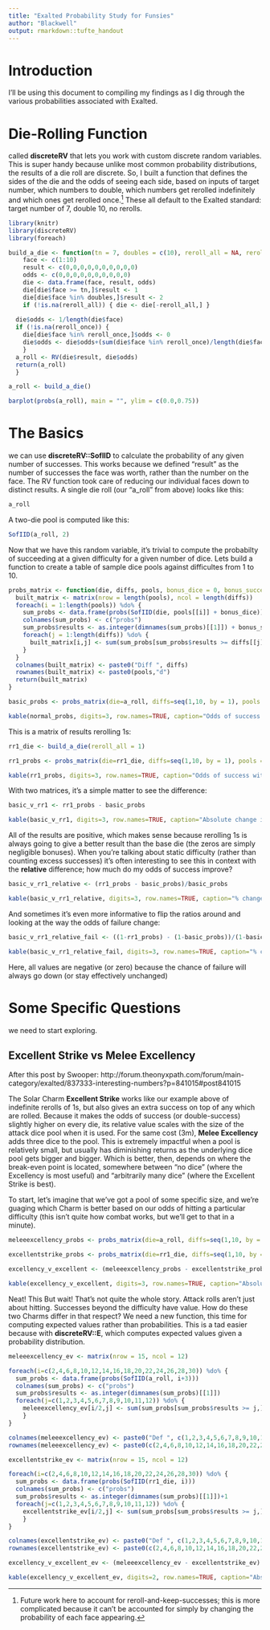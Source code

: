 ```yaml
---
title: "Exalted Probability Study for Funsies"
author: "Blackwell"
output: rmarkdown::tufte_handout
---
```


# Introduction
I'll be using this document to compiling my findings as I dig through the various probabilities associated with Exalted.

# Die-Rolling Function
\newthought{I found a neat R package} called __discreteRV__ that lets you work with custom discrete random variables. This is super handy because unlike most common probability distributions, the results of a die roll are discrete. So, I built a function that defines the sides of the die and the odds of seeing each side, based on inputs of target number, which numbers to double, which numbers get rerolled indefinitely and which ones get rerolled once.^[Future work here to account for reroll-and-keep-successes; this is more complicated because it can't be accounted for simply by changing the probability of each face appearing.] These all default to the Exalted standard: target number of 7, double 10, no rerolls. 

```r
library(knitr)
library(discreteRV)
library(foreach)

build_a_die <- function(tn = 7, doubles = c(10), reroll_all = NA, reroll_once = NA) {
    face <- c(1:10)
    result <- c(0,0,0,0,0,0,0,0,0,0)
    odds <- c(0,0,0,0,0,0,0,0,0,0)
    die <- data.frame(face, result, odds)
    die[die$face >= tn,]$result <- 1
    die[die$face %in% doubles,]$result <- 2
    if (!is.na(reroll_all)) { die <- die[-reroll_all,] }
  
  die$odds <- 1/length(die$face)
  if (!is.na(reroll_once)) {
    die[die$face %in% reroll_once,]$odds <- 0
    die$odds <- die$odds+(sum(die$face %in% reroll_once)/length(die$face)^2)
    }
  a_roll <- RV(die$result, die$odds)
  return(a_roll)
  }

a_roll <- build_a_die()
```
```r
barplot(probs(a_roll), main = "", ylim = c(0.0,0.75))
```

# The Basics
\newthought{Having rigorously defined a single die,} we can use __discreteRV::SofIID__ to calculate the probability of any given number of successes. This works because we defined "result" as the number of successes the face was worth, rather than the number on the face. The RV function took care of reducing our individual faces down to distinct results. A single die roll (our "a_roll" from above) looks like this:
```r
a_roll
```
A two-die pool is computed like this:
```r
SofIID(a_roll, 2)
```

Now that we have this random variable, it's trivial to compute the probabilty of succeeding at a given difficulty for a given number of dice. Lets build a function to create a table of sample dice pools against difficultes from 1 to 10.

```r
probs_matrix <- function(die, diffs, pools, bonus_dice = 0, bonus_success = 0) {
  built_matrix <- matrix(nrow = length(pools), ncol = length(diffs))
  foreach(i = 1:length(pools)) %do% {
    sum_probs <- data.frame(probs(SofIID(die, pools[[i]] + bonus_dice)))
    colnames(sum_probs) <- c("probs")
    sum_probs$results <- as.integer(dimnames(sum_probs)[[1]]) + bonus_success
    foreach(j = 1:length(diffs)) %do% {
      built_matrix[i,j] <- sum(sum_probs[sum_probs$results >= diffs[[j]],]$probs)
    }  
  }
  colnames(built_matrix) <- paste0("Diff ", diffs)
  rownames(built_matrix) <- paste0(pools,"d")
  return(built_matrix)
}

basic_probs <- probs_matrix(die=a_roll, diffs=seq(1,10, by = 1), pools = seq(2,30, by = 2))
```

```r
kable(normal_probs, digits=3, row.names=TRUE, caption="Odds of success with a standard die (target number 7, double 10s)")
```

This is a matrix of results rerolling 1s:
```r
rr1_die <- build_a_die(reroll_all = 1)

rr1_probs <- probs_matrix(die=rr1_die, diffs=seq(1,10, by = 1), pools = seq(2,30, by = 2))
```
```r
kable(rr1_probs, digits=3, row.names=TRUE, caption="Odds of success with indefinitely-rerolled 1s (target number 7, double 10s, reroll 1s)")
```

With two matrices, it's a simple matter to see the difference:

```r
basic_v_rr1 <- rr1_probs - basic_probs
```
```r
kable(basic_v_rr1, digits=3, row.names=TRUE, caption="Absolute change in odds of rerolled 1s over baseline")
```

All of the results are positive, which makes sense because rerolling 1s is always going to give a better result than the base die (the zeros are simply negligible bonuses). When you're talking about static difficulty (rather than counting excess successes) it's often interesting to see this in context with the __relative__ difference; how much do my odds of success improve?
```r
basic_v_rr1_relative <- (rr1_probs - basic_probs)/basic_probs
```
```r
kable(basic_v_rr1_relative, digits=3, row.names=TRUE, caption="% change in odds of success rerolled 1s over baseline")
```

And sometimes it's even more informative to flip the ratios around and looking at the way the odds of failure change:
```r
basic_v_rr1_relative_fail <- ((1-rr1_probs) - (1-basic_probs))/(1-basic_probs)
```
```r
kable(basic_v_rr1_relative_fail, digits=3, row.names=TRUE, caption="% change in odds of failure rerolled 1s over baseline")
```
Here, all values are negative (or zero) because the chance of failure will always go down (or stay effectively unchanged)

# Some Specific Questions
\newthought{We now have all the tools} we need to start exploring.

## Excellent Strike vs Melee Excellency
After this post by Swooper:   http://forum.theonyxpath.com/forum/main-category/exalted/837333-interesting-numbers?p=841015#post841015

The Solar Charm __Excellent Strike__ works like our example above of indefinite rerolls of 1s, but also gives an extra success on top of any which are rolled. Because it makes the odds of success (or double-success) slightly higher on every die, its relative value scales with the size of the attack dice pool when it is used. For the same cost (3m), __Melee Excellency__ adds three dice to the pool. This is extremely impactful when a pool is relatively small, but usually has diminishing returns as the underlying dice pool gets bigger and bigger. Which is better, then, depends on where the break-even point is located, somewhere between "no dice" (where the Excellency is most useful) and "arbitrarily many dice" (where the Excellent Strike is best).

To start, let's imagine that we've got a pool of some specific size, and we're guaging which Charm is better based on our odds of hitting a particular difficulty (this isn't quite how combat works, but we'll get to that in a minute).

```r
meleeexcellency_probs <- probs_matrix(die=a_roll, diffs=seq(1,10, by = 1), pools = seq(2,30, by = 2), bonus_dice = 3)

excellentstrike_probs <- probs_matrix(die=rr1_die, diffs=seq(1,10, by = 1), pools = seq(2,30, by = 2), bonus_success= 1)

excellency_v_excellent <- (meleeexcellency_probs - excellentstrike_probs)
```

```r
kable(excellency_v_excellent, digits=3, row.names=TRUE, caption="Absolute difference between odds of success, 3m Melee Excellency minus Excellent Strike")
```

Neat! This
But wait! That's not quite the whole story. Attack rolls aren't just about hitting. Successes beyond the difficulty have value. How do these two Charms differ in that respect? We need a new function, this time for computing expected values rather than probabilities. This is a tad easier because with __discreteRV::E__, which computes expected values given a probability distribution.

```r



meleeexcellency_ev <- matrix(nrow = 15, ncol = 12)

foreach(i=c(2,4,6,8,10,12,14,16,18,20,22,24,26,28,30)) %do% {
  sum_probs <- data.frame(probs(SofIID(a_roll, i+3)))
  colnames(sum_probs) <- c("probs")
  sum_probs$results <- as.integer(dimnames(sum_probs)[[1]])
  foreach(j=c(1,2,3,4,5,6,7,8,9,10,11,12)) %do% {
    meleeexcellency_ev[i/2,j] <- sum(sum_probs[sum_probs$results >= j,]$probs*(sum_probs[sum_probs$results >= j,]$results-(j-1)))
    }
}

colnames(meleeexcellency_ev) <- paste0("Def ", c(1,2,3,4,5,6,7,8,9,10,11,12))
rownames(meleeexcellency_ev) <- paste0(c(2,4,6,8,10,12,14,16,18,20,22,24,26,28,30),"d")
```

```r
excellentstrike_ev <- matrix(nrow = 15, ncol = 12)

foreach(i=c(2,4,6,8,10,12,14,16,18,20,22,24,26,28,30)) %do% {
  sum_probs <- data.frame(probs(SofIID(rr1_die, i)))
  colnames(sum_probs) <- c("probs")
  sum_probs$results <- as.integer(dimnames(sum_probs)[[1]])+1
  foreach(j=c(1,2,3,4,5,6,7,8,9,10,11,12)) %do% {
    excellentstrike_ev[i/2,j] <- sum(sum_probs[sum_probs$results >= j,]$probs*(sum_probs[sum_probs$results >= j,]$results-(j-1)))
    }
}

colnames(excellentstrike_ev) <- paste0("Def ", c(1,2,3,4,5,6,7,8,9,10,11,12))
rownames(excellentstrike_ev) <- paste0(c(2,4,6,8,10,12,14,16,18,20,22,24,26,28,30),"d")
```

```r
excellency_v_excellent_ev <- (meleeexcellency_ev - excellentstrike_ev)
```
```r
kable(excellency_v_excellent_ev, digits=2, row.names=TRUE, caption="Absolute difference between expected extra successes, 3m Melee Excellency minus Excellent Strike")
```


